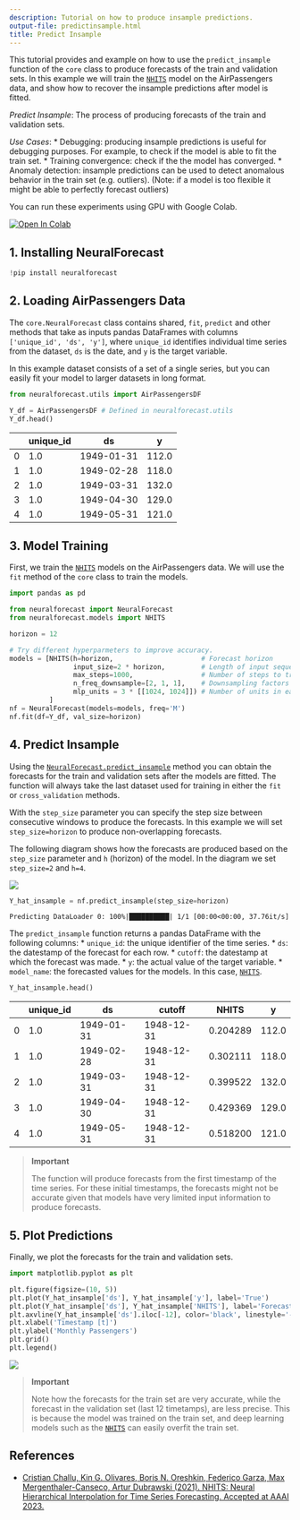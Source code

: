 ```yaml
---
description: Tutorial on how to produce insample predictions.
output-file: predictinsample.html
title: Predict Insample
---
```



This tutorial provides and example on how to use the `predict_insample`
function of the `core` class to produce forecasts of the train and
validation sets. In this example we will train the
[`NHITS`](https://nixtlaverse.nixtla.io/neuralforecast/models.nhits.html#nhits)
model on the AirPassengers data, and show how to recover the insample
predictions after model is fitted.

*Predict Insample*: The process of producing forecasts of the train and
validation sets.

*Use Cases*: \* Debugging: producing insample predictions is useful for
debugging purposes. For example, to check if the model is able to fit
the train set. \* Training convergence: check if the the model has
converged. \* Anomaly detection: insample predictions can be used to
detect anomalous behavior in the train set (e.g. outliers). (Note: if a
model is too flexible it might be able to perfectly forecast outliers)

You can run these experiments using GPU with Google Colab.

<a href="https://colab.research.google.com/github/Nixtla/neuralforecast/blob/main/nbs/examples/PredictInsample.ipynb" target="_parent"><img src="https://colab.research.google.com/assets/colab-badge.svg" alt="Open In Colab"/></a>

## 1. Installing NeuralForecast

```python
!pip install neuralforecast
```

## 2. Loading AirPassengers Data

The `core.NeuralForecast` class contains shared, `fit`, `predict` and
other methods that take as inputs pandas DataFrames with columns
`['unique_id', 'ds', 'y']`, where `unique_id` identifies individual time
series from the dataset, `ds` is the date, and `y` is the target
variable.

In this example dataset consists of a set of a single series, but you
can easily fit your model to larger datasets in long format.

```python
from neuralforecast.utils import AirPassengersDF
```


```python
Y_df = AirPassengersDF # Defined in neuralforecast.utils
Y_df.head()
```

|     | unique_id | ds         | y     |
|-----|-----------|------------|-------|
| 0   | 1.0       | 1949-01-31 | 112.0 |
| 1   | 1.0       | 1949-02-28 | 118.0 |
| 2   | 1.0       | 1949-03-31 | 132.0 |
| 3   | 1.0       | 1949-04-30 | 129.0 |
| 4   | 1.0       | 1949-05-31 | 121.0 |

## 3. Model Training

First, we train the
[`NHITS`](https://nixtlaverse.nixtla.io/neuralforecast/models.nhits.html#nhits)
models on the AirPassengers data. We will use the `fit` method of the
`core` class to train the models.

```python
import pandas as pd

from neuralforecast import NeuralForecast
from neuralforecast.models import NHITS
```


```python
horizon = 12

# Try different hyperparmeters to improve accuracy.
models = [NHITS(h=horizon,                      # Forecast horizon
                input_size=2 * horizon,         # Length of input sequence
                max_steps=1000,                 # Number of steps to train
                n_freq_downsample=[2, 1, 1],    # Downsampling factors for each stack output
                mlp_units = 3 * [[1024, 1024]]) # Number of units in each block.
          ]
nf = NeuralForecast(models=models, freq='M')
nf.fit(df=Y_df, val_size=horizon)
```

## 4. Predict Insample

Using the
[`NeuralForecast.predict_insample`](https://nixtlaverse.nixtla.io/neuralforecast/core.html#neuralforecast.predict_insample)
method you can obtain the forecasts for the train and validation sets
after the models are fitted. The function will always take the last
dataset used for training in either the `fit` or `cross_validation`
methods.

With the `step_size` parameter you can specify the step size between
consecutive windows to produce the forecasts. In this example we will
set `step_size=horizon` to produce non-overlapping forecasts.

The following diagram shows how the forecasts are produced based on the
`step_size` parameter and `h` (horizon) of the model. In the diagram we
set `step_size=2` and `h=4`.

![](/neuralforecast/docs/capabilities/../imgs_indx/predict_insample.png)

```python
Y_hat_insample = nf.predict_insample(step_size=horizon)
```

``` text
Predicting DataLoader 0: 100%|██████████| 1/1 [00:00<00:00, 37.76it/s]
```

The `predict_insample` function returns a pandas DataFrame with the
following columns: \* `unique_id`: the unique identifier of the time
series. \* `ds`: the datestamp of the forecast for each row. \*
`cutoff`: the datestamp at which the forecast was made. \* `y`: the
actual value of the target variable. \* `model_name`: the forecasted
values for the models. In this case,
[`NHITS`](https://nixtlaverse.nixtla.io/neuralforecast/models.nhits.html#nhits).

```python
Y_hat_insample.head()
```

|     | unique_id | ds         | cutoff     | NHITS    | y     |
|-----|-----------|------------|------------|----------|-------|
| 0   | 1.0       | 1949-01-31 | 1948-12-31 | 0.204289 | 112.0 |
| 1   | 1.0       | 1949-02-28 | 1948-12-31 | 0.302111 | 118.0 |
| 2   | 1.0       | 1949-03-31 | 1948-12-31 | 0.399522 | 132.0 |
| 3   | 1.0       | 1949-04-30 | 1948-12-31 | 0.429369 | 129.0 |
| 4   | 1.0       | 1949-05-31 | 1948-12-31 | 0.518200 | 121.0 |

> **Important**
>
> The function will produce forecasts from the first timestamp of the
> time series. For these initial timestamps, the forecasts might not be
> accurate given that models have very limited input information to
> produce forecasts.

## 5. Plot Predictions

Finally, we plot the forecasts for the train and validation sets.

```python
import matplotlib.pyplot as plt
```


```python
plt.figure(figsize=(10, 5))
plt.plot(Y_hat_insample['ds'], Y_hat_insample['y'], label='True')
plt.plot(Y_hat_insample['ds'], Y_hat_insample['NHITS'], label='Forecast')
plt.axvline(Y_hat_insample['ds'].iloc[-12], color='black', linestyle='--', label='Train-Test Split')
plt.xlabel('Timestamp [t]')
plt.ylabel('Monthly Passengers')
plt.grid()
plt.legend()
```

![](/neuralforecast/docs/capabilities/05_predictInsample_files/figure-markdown_strict/cell-10-output-1.png)

> **Important**
>
> Note how the forecasts for the train set are very accurate, while the
> forecast in the validation set (last 12 timetamps), are less precise.
> This is because the model was trained on the train set, and deep
> learning models such as the
> [`NHITS`](https://nixtlaverse.nixtla.io/neuralforecast/models.nhits.html#nhits)
> can easily overfit the train set.

## References

-   [Cristian Challu, Kin G. Olivares, Boris N. Oreshkin, Federico
    Garza, Max Mergenthaler-Canseco, Artur Dubrawski (2021). NHITS:
    Neural Hierarchical Interpolation for Time Series Forecasting.
    Accepted at AAAI 2023.](https://arxiv.org/abs/2201.12886)


